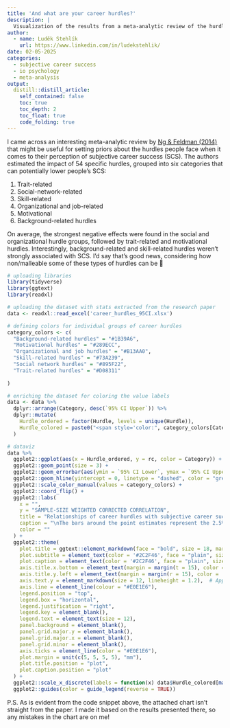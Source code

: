 ```yaml
---
title: 'And what are your career hurdles?'
description: |
  Visualization of the results from a meta-analytic review of the hurdles to subjective career success.  
author:
  - name: Luděk Stehlík
    url: https://www.linkedin.com/in/ludekstehlik/
date: 02-05-2025
categories:
  - subjective career success
  - io psychology
  - meta-analysis
output:
  distill::distill_article:
    self_contained: false
    toc: true
    toc_depth: 2
    toc_float: true
    code_folding: true
---
```


I came across an interesting meta-analytic review by [Ng & Feldman (2014)](https://www.sciencedirect.com/science/article/pii/S0001879114000761){target="_blank"} that might be useful for setting priors about the hurdles people face when it comes to their perception of subjective career success (SCS). The authors estimated the impact of 54 specific hurdles, grouped into six categories that can potentially lower people's SCS: 

1. Trait-related
2. Social-network-related
3. Skill-related
4. Organizational and job-related
5. Motivational
6. Background-related hurdles

On average, the strongest negative effects were found in the social and organizational hurdle groups, followed by trait-related and motivational hurdles. Interestingly, background-related and skill-related hurdles weren’t strongly associated with SCS. I’d say that’s good news, considering how non/malleable some of these types of hurdles can be 🤔

```r

# uploading libraries
library(tidyverse)
library(ggtext)
library(readxl)

# uploading the dataset with stats extracted from the research paper
data <- readxl::read_excel('career_hurdles_95CI.xlsx')

# defining colors for individual groups of career hurdles
category_colors <- c(
  "Background-related hurdles" = "#1B39A6", 
  "Motivational hurdles" = "#289ECC", 
  "Organizational and job hurdles" = "#B13AA0",
  "Skill-related hurdles" = "#73A239",
  "Social network hurdles" = "#895F22",
  "Trait-related hurdles" = "#D08311"
  
) 

# enriching the dataset for coloring the value labels
data <- data %>%
  dplyr::arrange(Category, desc(`95% CI Upper`)) %>%
  dplyr::mutate(
    Hurdle_ordered = factor(Hurdle, levels = unique(Hurdle)),
    Hurdle_colored = paste0("<span style='color:", category_colors[Category], "'>", Hurdle, "</span>")
  )

# dataviz
data %>% 
  ggplot2::ggplot(aes(x = Hurdle_ordered, y = rc, color = Category)) +
  ggplot2::geom_point(size = 3) +
  ggplot2::geom_errorbar(aes(ymin = `95% CI Lower`, ymax = `95% CI Upper`), width = 0.2, position = position_dodge(0.05), linewidth = 1) +
  ggplot2::geom_hline(yintercept = 0, linetype = "dashed", color = "grey") +
  ggplot2::scale_color_manual(values = category_colors) +
  ggplot2::coord_flip() +
  ggplot2::labs(
    x = "",
    y = "SAMPLE-SIZE WEIGHTED CORRECTED CORRELATION",
    title = "Relationships of career hurdles with subjective career success",
    caption = "\nThe bars around the point estimates represent the 2.5% lower and 97.5% upper limits of the 95% confidence interval.\nThe hurdles are listed by groups and in ascending order based on the upper bound of the 95% confidence interval for effect size.",
    color = ""
  ) +
  ggplot2::theme(
    plot.title = ggtext::element_markdown(face = "bold", size = 18, margin = margin(0, 0, 10, 0)),
    plot.subtitle = element_text(color = '#2C2F46', face = "plain", size = 16, margin = margin(0, 0, 20, 0)),
    plot.caption = element_text(color = '#2C2F46', face = "plain", size = 10, hjust = 0),
    axis.title.x.bottom = element_text(margin = margin(t = 15), color = '#2C2F46', face = "plain", size = 13),
    axis.title.y.left = element_text(margin = margin(r = 15), color = '#2C2F46', face = "plain", size = 13),
    axis.text.y = element_markdown(size = 12, lineheight = 1.2),  # Apply markdown here
    axis.line = element_line(colour = "#E0E1E6"),
    legend.position = "top", 
    legend.box = "horizontal",
    legend.justification = "right",
    legend.key = element_blank(),
    legend.text = element_text(size = 12),
    panel.background = element_blank(),
    panel.grid.major.y = element_blank(),
    panel.grid.major.x = element_blank(),
    panel.grid.minor = element_blank(),
    axis.ticks = element_line(color = "#E0E1E6"),
    plot.margin = unit(c(5, 5, 5, 5), "mm"), 
    plot.title.position = "plot",
    plot.caption.position = "plot"
  ) +
  ggplot2::scale_x_discrete(labels = function(x) data$Hurdle_colored[match(x, data$Hurdle_ordered)])  +
  ggplot2::guides(color = guide_legend(reverse = TRUE))

```
P.S. As is evident from the code snippet above, the attached chart isn't straight from the paper. I made it based on the results presented there, so any mistakes in the chart are on me!

